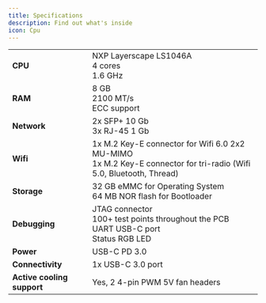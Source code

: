 ```yaml
---
title: Specifications
description: Find out what's inside
icon: Cpu
---
```


|                            |                                                                                                                        |
|----------------------------|------------------------------------------------------------------------------------------------------------------------|
| **CPU**                    | NXP Layerscape LS1046A<br/>4 cores<br/>1.6 GHz                                                                         |
| **RAM**                    | 8 GB<br/>2100 MT/s<br/>ECC support                                                                                     |
| **Network**                | 2x SFP+ 10 Gb<br/>3x RJ-45 1 Gb                                                                                        |
| **Wifi**                   | 1x M.2 Key-E connector for Wifi 6.0 2x2 MU-MIMO<br/>1x M.2 Key-E connector for tri-radio (Wifi 5.0, Bluetooth, Thread) |
| **Storage**                | 32 GB eMMC for Operating System<br/>64 MB NOR flash for Bootloader                                                     |
| **Debugging**              | JTAG connector<br/>100+ test points throughout the PCB<br/>UART USB-C port<br/>Status RGB LED                          |
| **Power**                  | USB-C PD 3.0                                                                                                           |
| **Connectivity**           | 1x USB-C 3.0 port                                                                                                      |
| **Active cooling support** | Yes, 2 4-pin PWM 5V fan headers                                                                                        |

